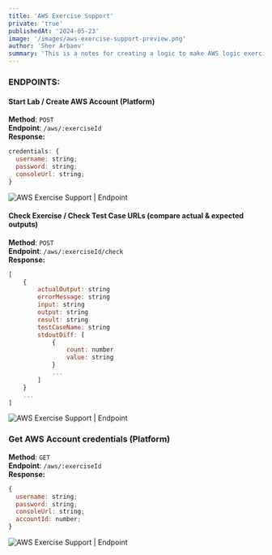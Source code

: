 ```yaml
---
title: 'AWS Exercise Support'
private: 'true'
publishedAt: '2024-05-23'
image: '/images/aws-exercise-support-preview.png'
author: 'Sher Arbaev'
summary: 'This is a notes for creating a logic to make AWS logic exercise support on platform'
---
```


### ENDPOINTS:

#### Start Lab / Create AWS Account (Platform)

**Method**: `POST` <br />
**Endpoint**: `/aws/:exerciseId` <br />
**Response:**

```jsx
credentials: {
  username: string;
  password: string;
  consoleUrl: string;
}
```

<Image
  src="https://sherbolotarbaev.pro/images/aws-exercise-support.png"
  alt="AWS Exercise Support | Endpoint"
/>

#### Check Exercise / Check Test Case URLs (compare actual & expected outputs)

**Method**: `POST` <br />
**Endpoint**: `/aws/:exerciseId/check` <br />
**Response:**

```jsx
[
	{
		actualOutput: string
		errorMessage: string
		input: string
		output: string
		result: string
		testCaseName: string
		stdoutDiff: [
			{
				count: number
				value: string
			}
			...
		]
	}
	...
]
```

<Image
  src="https://sherbolotarbaev.pro/images/aws-exercise-support2.png"
  alt="AWS Exercise Support | Endpoint"
/>

### Get AWS Account credentials (Platform)

**Method**: `GET` <br />
**Endpoint**: `/aws/:exerciseId` <br />
**Response:**

```jsx
{
  username: string;
  password: string;
  consoleUrl: string;
  accountId: number;
}
```

<Image
  src="https://sherbolotarbaev.pro/images/aws-exercise-support3.png"
  alt="AWS Exercise Support | Endpoint"
/>
